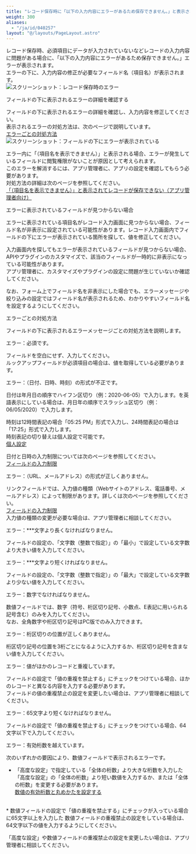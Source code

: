 ```yaml
---
title: "レコード保存時に「以下の入力内容にエラーがあるため保存できません。」と表示される"
weight: 300
aliases:
  - "/ja/id/040257"
layout: "@/layouts/PageLayout.astro"
---
```



レコード保存時、必須項目にデータが入力されていないなどレコードの入力内容に問題がある場合に、「以下の入力内容にエラーがあるため保存できません。」エラーが表示されます。  
エラーの下に、入力内容の修正が必要なフィールド名（項目名）が表示されます。  
<Img src="/k/kintone/img-ja/record_error_01.png" alt="スクリーンショット：レコード保存時のエラー" />

<Heading id="app_trouble_record_error_10">フィールドの下に表示されるエラーの詳細を確認する</Heading>

フィールドの下に表示されるエラーの詳細を確認し、入力内容を修正してください。  
表示されるエラーの対処方法は、次のページで説明しています。  
[エラーごとの対処方法](/k/ja/id/040257.html#app_trouble_record_error_30)
<Img src="/k/kintone/img-ja/record_error_02.png" alt="スクリーンショット：フィールドの下にエラーが表示されている" />

エラー内に「（項目名を表示できません）」と表示される場合、エラーが発生しているフィールドに閲覧権限がないことが原因として考えられます。  
このエラーを解消するには、アプリ管理者に、アプリの設定を確認してもらう必要があります。  
対処方法の詳細は次のページを参照してください。  
[「（項目名を表示できません）」と表示されてレコードが保存できない（アプリ管理者向け）](/k/ja/id/040238.html)

<Heading id="app_trouble_record_error_20">エラーに表示されているフィールドが見つからない場合</Heading>

エラーに表示されている項目名がレコード入力画面に見つからない場合、フィールド名が非表示に設定されている可能性があります。レコード入力画面内でフィールドの下にエラーが表示されている箇所を探して、値を修正してください。  
  
入力画面内を探してもエラーが表示されているフィールドが見つからない場合、APIやプラグインのカスタマイズで、該当のフィールドが一時的に非表示になっている可能性があります。  
アプリ管理者に、カスタマイズやプラグインの設定に問題が生じていないか確認してください。  
  
なお、フォーム上でフィールド名を非表示にした場合でも、エラーメッセージや絞り込みの設定ではフィールド名が表示されるため、わかりやすいフィールド名を設定するようにしてください。  

<Heading id="app_trouble_record_error_30">エラーごとの対処方法</Heading>

フィールドの下に表示されるエラーメッセージごとの対処方法を説明します。  

<Heading level={3} id="app_trouble_record_error_3010">エラー：必須です。</Heading>

フィールドを空白にせず、入力してください。  
ルックアップフィールドが必須項目の場合は、値を取得している必要があります。

<Heading level={3} id="app_trouble_record_error_3020">エラー：（日付、日時、時刻）の形式が不正です。</Heading>

日付は年月日の順序でハイフン区切り（例：2020-06-05）で入力します。<Kintone />を英語表示にしている場合は、月日年の順序でスラッシュ区切り（例： 06/05/2020）で入力します。
  
時刻は12時間表記の場合「05:25 PM」形式で入力し、24時間表記の場合は「17:25」形式で入力します。  
時刻表記の切り替えは個人設定で可能です。  
[個人設定](/k/ja/id/040713.html)  

日付と日時の入力制限については次のページを参照してください。  
[フィールドの入力制限](/k/ja/id/040528.html)

<Heading level={3} id="app_trouble_record_error_3030">エラー：（URL、メールアドレス）の形式が正しくありません。</Heading>

リンクフィールドでは、入力値の種類（Webサイトのアドレス、電話番号、メールアドレス）によって制限があります。詳しくは次のページを参照してください。  
[フィールドの入力制限](/k/ja/id/040528.html)  
入力値の種類の変更が必要な場合は、アプリ管理者に相談してください。

<Heading level={3} id="app_trouble_record_error_3040">エラー：\*\*\*文字より長くなければなりません。</Heading>

フィールドの設定の、「文字数（整数で指定）」の「最小」で設定している文字数より大きい値を入力してください。

<Heading level={3} id="app_trouble_record_error_3050">エラー：\*\*\*文字より短くければなりません。</Heading>

フィールドの設定の、「文字数（整数で指定）」の「最大」で設定している文字数より少ない値を入力してください。  

<Heading level={3} id="app_trouble_record_error_3060">エラー：数字でなければなりません。</Heading>

数値フィールドでは、数字（符号、桁区切り記号、小数点、E表記に用いられる記号含む）のみを入力してください。  
なお、全角数字や桁区切り記号はPC版でのみ入力できます。  

<Heading level={3} id="app_trouble_record_error_3065">エラー：桁区切りの位置が正しくありません。</Heading>

桁区切り記号の位置を3桁ごとになるように入力するか、桁区切り記号を含まない値を入力してください。

<Heading level={3} id="app_trouble_record_error_3070">エラー：値がほかのレコードと重複しています。</Heading>

フィールドの設定で「値の重複を禁止する」にチェックをつけている場合、ほかのレコードと異なる内容を入力する必要があります。  
フィールドの値の重複禁止の設定を変更したい場合は、アプリ管理者に相談してください。

<Heading level={3} id="app_trouble_record_error_3080">エラー：65文字より短くなければなりません。</Heading>

フィールドの設定で「値の重複を禁止する」にチェックをつけている場合、64文字以下で入力してください。

<Heading level={3} id="app_trouble_record_error_3090">エラー：有効桁数を越えています。</Heading>

次のいずれかの要因により、数値フィールドで表示されるエラーです。  

* 「高度な設定」で指定している「全体の桁数」より大きな桁数を入力した  
  「高度な設定」の「全体の桁数」より短い数値を入力するか、または「全体の桁数」を変更する必要があります。  
  [数値の有効桁数と丸めかたを設定する](/k/ja/id/040482.html)  
<br />
* 数値フィールドの設定で「値の重複を禁止する」にチェックが入っている場合に65文字以上を入力した  
  数値フィールドの重複禁止の設定をしている場合は、64文字以下の値を入力するようにしてください。  

「高度な設定」や数値フィールドの重複禁止の設定を変更したい場合は、アプリ管理者に相談してください。
